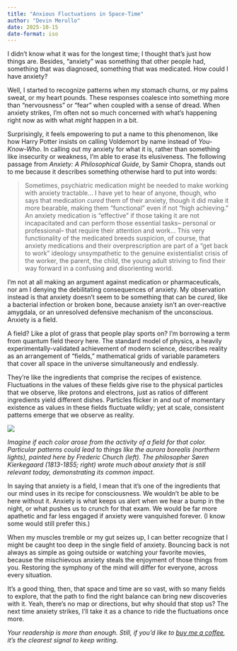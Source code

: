 ```yaml
---
title: "Anxious Fluctuations in Space-Time"
author: "Devin Merullo"
date: 2025-10-15
date-format: iso
---
```


I didn't know what it was for the longest time; I thought that's just how things are. Besides, "anxiety" was something that other people had, something that was diagnosed, something that was medicated. How could I have anxiety?

Well, I started to recognize patterns when my stomach churns, or my palms sweat, or my heart pounds. These responses coalesce into something more than "nervousness" or "fear" when coupled with a sense of dread. When anxiety strikes, I'm often not so much concerned with what's happening right now as with what *might* happen in a bit. 

Surprisingly, it feels empowering to put a name to this phenomenon, like how Harry Potter insists on calling Voldemort by name instead of *You-Know-Who*. In calling out my anxiety for what it is, rather than something like insecurity or weakness, I'm able to erase its elusiveness. The following passage from *Anxiety: A Philosophical Guide*, by Samir Chopra, stands out to me because it describes something otherwise hard to put into words:

> Sometimes, psychiatric medication might be needed to make working with anxiety tractable... I have yet to hear of anyone, though, who says that medication *cured* them of their anxiety, though it did make it more bearable, making them "functional" even if not "high achieving." An anxiety medication is "effective" if those taking it are not incapacitated and can perform those essential tasks-- personal or professional-- that require their attention and work... This very functionality of the medicated breeds suspicion, of course, that anxiety medications and their overprescription are part of a "get back to work" ideology unsympathetic to the genuine existentialist crisis of the worker, the parent, the child, the young adult striving to find their way forward in a confusing and disorienting world.

I'm not at all making an argument against medication or pharmaceuticals, nor am I denying the debilitating consequences of anxiety. My observation instead is that anxiety doesn't seem to be something that can be *cured*, like a bacterial infection or broken bone, because anxiety isn't an over-reactive amygdala, or an unresolved defensive mechanism of the unconscious. Anxiety is a field. 

A field? Like a plot of grass that people play sports on? I'm borrowing a term from quantum field theory here. The standard model of physics, a heavily experimentally-validated achievement of modern science, describes reality as an arrangement of "fields," mathematical grids of variable parameters that cover all space in the universe simultaneously and endlessly. 

They're like the ingredients that comprise the recipes of existence. Fluctuations in the values of these fields give rise to the physical particles that we observe, like protons and electrons, just as ratios of different ingredients yield different dishes. Particles flicker in and out of momentary existence as values in these fields fluctuate wildly; yet at scale, consistent patterns emerge that we observe as reality.

![](files/anxiety.png){fig-align="center"}

*Imagine if each color arose from the activity of a field for that color. Particular patterns could lead to things like the aurora borealis (northern lights), painted here by Frederic Church (left). The philosopher Søren Kierkegaard (1813-1855; right) wrote much about anxiety that is still relevant today, demonstrating its common impact.*

In saying that anxiety is a field, I mean that it's one of the ingredients that our mind uses in its recipe for consciousness. We wouldn't be able to be here without it. Anxiety is what keeps us alert when we hear a bump in the night, or what pushes us to crunch for that exam. We would be far more apathetic and far less engaged if anxiety were vanquished forever. (I know some would still prefer this.) 

When my muscles tremble or my gut seizes up, I can better recognize that I might be caught too deep in the single field of anxiety. Bouncing back is not always as simple as going outside or watching your favorite movies, because the mischievous anxiety steals the enjoyment of those things from you. Restoring the symphony of the mind will differ for everyone, across every situation. 

It's a good thing, then, that space and time are so vast, with so many fields to explore, that the path to find the right balance can bring new discoveries with it. Yeah, there's no map or directions, but why should that stop us? The next time anxiety strikes, I'll take it as a chance to ride the fluctuations once more.
 
 *Your readership is more than enough. Still, if you'd like to [buy me a coffee](https://buymeacoffee.com/dmerullo){target="_blank"}, it’s the clearest signal to keep writing.*